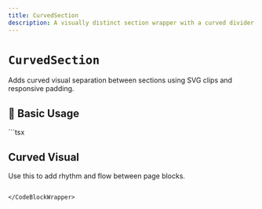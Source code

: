 ```yaml
---
title: CurvedSection
description: A visually distinct section wrapper with a curved divider at the top or bottom.
---
```



# `CurvedSection`

Adds curved visual separation between sections using SVG clips and responsive padding.

<Divider />

## 🚀 Basic Usage

<CodeBlockWrapper language="tsx">
  ```tsx
  <CurvedSection>
    <div className="text-center py-16">
      <h2 className="text-3xl font-bold">Curved Visual</h2>
      <p className="text-muted">Use this to add rhythm and flow between page blocks.</p>
    </div>
  </CurvedSection>

```

</CodeBlockWrapper>
```
